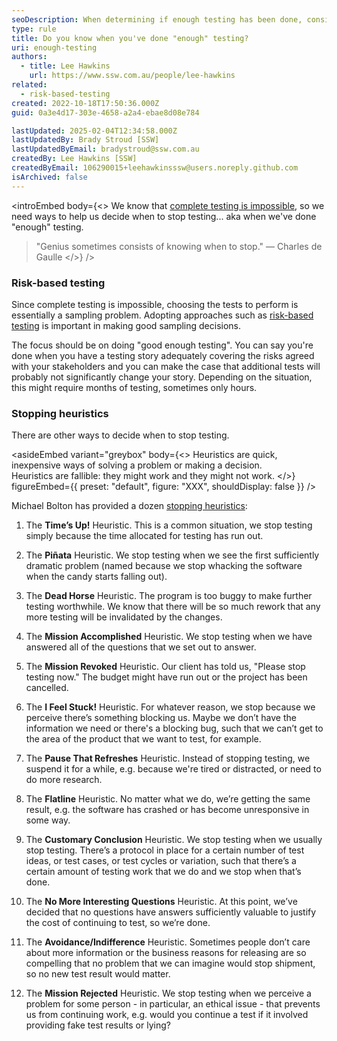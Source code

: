 ```yaml
---
seoDescription: When determining if enough testing has been done, consider stopping heuristics like time constraints, significant bug discovery, ethical concerns, or project objectives, while focusing on high-risk areas through risk-based testing to ensure critical issues are addressed.
type: rule
title: Do you know when you've done "enough" testing?
uri: enough-testing
authors:
  - title: Lee Hawkins
    url: https://www.ssw.com.au/people/lee-hawkins
related:
  - risk-based-testing
created: 2022-10-18T17:50:36.000Z
guid: 0a3e4d17-303e-4658-a2a4-ebae8d08e784

lastUpdated: 2025-02-04T12:34:58.000Z
lastUpdatedBy: Brady Stroud [SSW]
lastUpdatedByEmail: bradystroud@ssw.com.au
createdBy: Lee Hawkins [SSW]
createdByEmail: 106290015+leehawkinsssw@users.noreply.github.com
isArchived: false
---
```


<introEmbed
  body={<>
We know that [complete testing is impossible](/complete-testing-is-impossible), so we need ways to help us decide when to stop testing... aka when we've done "enough" testing.

> "Genius sometimes consists of knowing when to stop."
— Charles de Gaulle
  </>}
/>
### Risk-based testing

Since complete testing is impossible, choosing the tests to perform is essentially a sampling problem. Adopting approaches such as [risk-based testing](/risk-based-testing) is important in making good sampling decisions.

The focus should be on doing "good enough testing". You can say you're done when you have a testing story adequately covering the risks agreed with your stakeholders and you can make the case that additional tests will probably not significantly change your story. Depending on the situation, this might require months of testing, sometimes only hours.

### Stopping heuristics

There are other ways to decide when to stop testing.

<asideEmbed
  variant="greybox"
  body={<>
    Heuristics are quick, inexpensive ways of solving a problem or making a decision. \
Heuristics are fallible: they might work and they might not work.
  </>}
  figureEmbed={{
    preset: "default",
    figure: "XXX",
    shouldDisplay: false
  }}
/>

Michael Bolton has provided a dozen [stopping heuristics](https://www.developsense.com/blog/2009/09/when-do-we-stop-test/):

1. The **Time’s Up!** Heuristic. This is a common situation, we stop testing simply because the time allocated for testing has run out.

2. The **Piñata** Heuristic. We stop testing when we see the first sufficiently dramatic problem (named because we stop whacking the software when the candy starts falling out).

3. The **Dead Horse** Heuristic. The program is too buggy to make further testing worthwhile. We know that there will be so much rework that any more testing will be invalidated by the changes.

4. The **Mission Accomplished** Heuristic. We stop testing when we have answered all of the questions that we set out to answer.

5. The **Mission Revoked** Heuristic. Our client has told us, "Please stop testing now." The budget might have run out or the project has been cancelled.

6. The **I Feel Stuck!** Heuristic. For whatever reason, we stop because we perceive there’s something blocking us. Maybe we don’t have the information we need or there's a blocking bug, such that we can’t get to the area of the product that we want to test, for example.

7. The **Pause That Refreshes** Heuristic. Instead of stopping testing, we suspend it for a while, e.g. because we're tired or distracted, or need to do more research.
8. The **Flatline** Heuristic. No matter what we do, we’re getting the same result, e.g. the software has crashed or has become unresponsive in some way.

9. The **Customary Conclusion** Heuristic. We stop testing when we usually stop testing. There’s a protocol in place for a certain number of test ideas, or test cases, or test cycles or variation, such that there’s a certain amount of testing work that we do and we stop when that’s done.

10. The **No More Interesting Questions** Heuristic. At this point, we’ve decided that no questions have answers sufficiently valuable to justify the cost of continuing to test, so we’re done.

11. The **Avoidance/Indifference** Heuristic. Sometimes people don’t care about more information or the business reasons for releasing are so compelling that no problem that we can imagine would stop shipment, so no new test result would matter.

12. The **Mission Rejected** Heuristic. We stop testing when we perceive a problem for some person - in particular, an ethical issue - that prevents us from continuing work, e.g. would you continue a test if it involved providing fake test results or lying?
